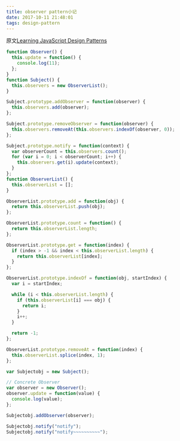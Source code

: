 ```yaml
---
title: observer pattern小记
date: 2017-10-11 21:48:01
tags: design-pattern
---
```

原文[Learning JavaScript Design Patterns](https://addyosmani.com/resources/essentialjsdesignpatterns/book/#observerpatternjavascript)
```javascript
function Observer() {
  this.update = function() {
    console.log(11);
  };
}
function Subject() {
  this.observers = new ObserverList();
}

Subject.prototype.addObserver = function(observer) {
  this.observers.add(observer);
};

Subject.prototype.removeObserver = function(observer) {
  this.observers.removeAt(this.observers.indexOf(observer, 0));
};

Subject.prototype.notify = function(context) {
  var observerCount = this.observers.count();
  for (var i = 0; i < observerCount; i++) {
    this.observers.get(i).update(context);
  }
};
function ObserverList() {
  this.observerList = [];
}

ObserverList.prototype.add = function(obj) {
  return this.observerList.push(obj);
};

ObserverList.prototype.count = function() {
  return this.observerList.length;
};

ObserverList.prototype.get = function(index) {
  if (index > -1 && index < this.observerList.length) {
    return this.observerList[index];
  }
};

ObserverList.prototype.indexOf = function(obj, startIndex) {
  var i = startIndex;

  while (i < this.observerList.length) {
    if (this.observerList[i] === obj) {
      return i;
    }
    i++;
  }

  return -1;
};

ObserverList.prototype.removeAt = function(index) {
  this.observerList.splice(index, 1);
};

var Subjectobj = new Subject();

// Concrete Observer
var observer = new Observer();
observer.update = function(value) {
  console.log(value);
};

Subjectobj.addObserver(observer);

Subjectobj.notify("notify");
Subjectobj.notify("notify~~~~~~~~~~");
```
